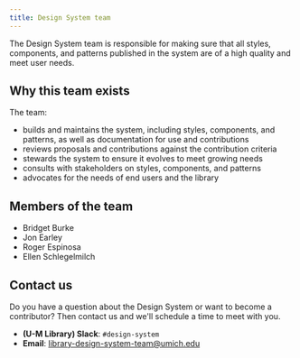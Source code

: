 ```yaml
---
title: Design System team
---
```



<Text lede>The Design System team is responsible for making sure that all styles, components, and patterns published in the system are of a high quality and meet user needs.</Text>

## Why this team exists

The team:

- builds and maintains the system, including styles, components, and patterns, as well as documentation for use and contributions
- reviews proposals and contributions against the <gatsby-link to="/contribute/#contribution-criteria">contribution criteria</gatsby-link>
- stewards the system to ensure it evolves to meet growing needs
- consults with stakeholders on styles, components, and patterns
- advocates for the needs of end users and the library

## Members of the team

- Bridget Burke
- Jon Earley
- Roger Espinosa
- Ellen Schlegelmilch

## Contact us

Do you have a question about the Design System or want to become a contributor? Then contact us and we'll schedule a time to meet with you.

- **(U-M Library) Slack**: `#design-system`
- **Email**: [library-design-system-team@umich.edu](mailto:library-design-system-team@umich.edu)

